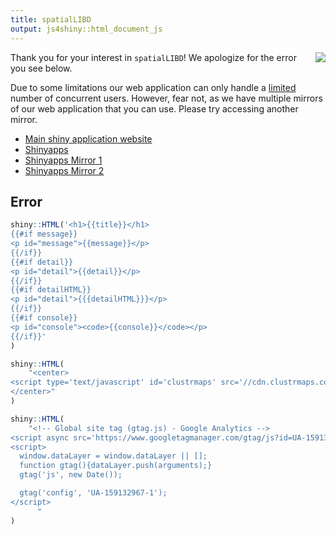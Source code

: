 ```yaml
---
title: spatialLIBD
output: js4shiny::html_document_js
---
```


<img src="http://research.libd.org/spatialLIBD/reference/figures/logo.png" align="right" />

<!-- js4shiny is available through remotes::install_github('gadenbuie/js4shiny') -->

Thank you for your interest in `spatialLIBD`! We apologize for the error you see below.

Due to some limitations our web application can only handle a [limited](https://github.com/LieberInstitute/spatialLIBD/issues/2) number of concurrent users. However, fear not, as we have multiple mirrors of our web application that you can use. Please try accessing another mirror.

* [Main shiny application website](http://spatial.libd.org/spatialLIBD)
* [Shinyapps](https://jhubiostatistics.shinyapps.io/spatialLIBD/)
* [Shinyapps Mirror 1](https://jhubiostatistics.shinyapps.io/spatialLIBD_mirror01/)
* [Shinyapps Mirror 2](https://jhubiostatistics.shinyapps.io/spatialLIBD_mirror02/)

## Error

```r
shiny::HTML('<h1>{{title}}</h1>
{{#if message}}
<p id="message">{{message}}</p>
{{/if}}
{{#if detail}}
<p id="detail">{{detail}}</p>
{{/if}}
{{#if detailHTML}}
<p id="detail">{{{detailHTML}}}</p>
{{/if}}
{{#if console}}
<p id="console"><code>{{console}}</code></p>
{{/if}}'
)
```



```r
shiny::HTML(
    "<center>
<script type='text/javascript' id='clustrmaps' src='//cdn.clustrmaps.com/map_v2.js?cl=ffffff&w=300&t=n&d=O0-J9HIlFG7Lp9zsQk6P8Uqz98Ny3K8cygM4qhvJabQ'></script>
</center>"
)
```

```r
shiny::HTML(
    "<!-- Global site tag (gtag.js) - Google Analytics -->
<script async src='https://www.googletagmanager.com/gtag/js?id=UA-159132967-1'></script>
<script>
  window.dataLayer = window.dataLayer || [];
  function gtag(){dataLayer.push(arguments);}
  gtag('js', new Date());

  gtag('config', 'UA-159132967-1');
</script>
      "
)
```
